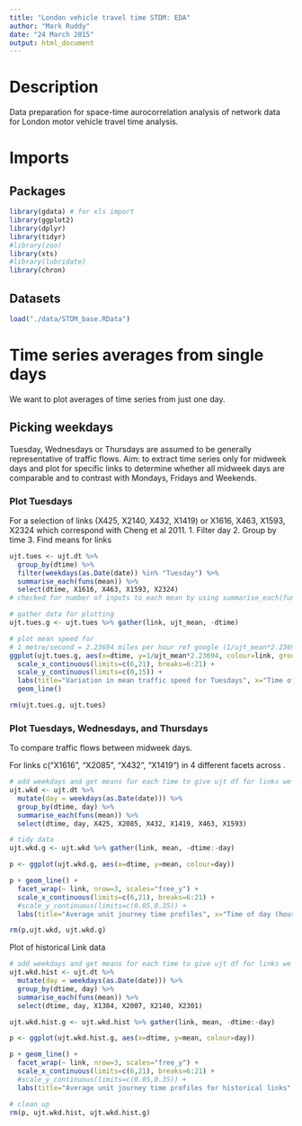 ```yaml
---
title: "London vehicle travel time STDM: EDA"
author: "Mark Ruddy"
date: "24 March 2015"
output: html_document
---
```


# Description

Data preparation for space-time aurocorrelation analysis of network data for London motor vehicle travel time analysis.

# Imports
## Packages
```r
library(gdata) # for xls import
library(ggplot2)
library(dplyr)
library(tidyr)
#library(zoo)
library(xts)
#library(lubridate)
library(chron)
```

## Datasets
```r
load("./data/STDM_base.RData")
```


# Time series averages from single days

We want to plot averages of time series from just one day.

## Picking weekdays

Tuesday, Wednesdays or Thursdays are assumed to be generally representative of traffic flows. Aim: to extract time series only for midweek days and plot for specific links to determine whether all midweek days are comparable and to contrast with Mondays, Fridays and Weekends.

### Plot Tuesdays 

For a selection of links (X425, X2140, X432, X1419) or X1616, X463, X1593, X2324 which correspond with Cheng et al 2011.
1. Filter day
2. Group by time
3. Find means for links
```r
ujt.tues <- ujt.dt %>%
  group_by(dtime) %>%
  filter(weekdays(as.Date(date)) %in% "Tuesday") %>%
  summarise_each(funs(mean)) %>%
  select(dtime, X1616, X463, X1593, X2324)
# checked for number of inputs to each mean by using summarise_each(func(mean,n())

# gather data for plotting
ujt.tues.g <- ujt.tues %>% gather(link, ujt_mean, -dtime)

# plot mean speed for 
# 1 metre/second = 2.23694 miles per hour ref google (1/ujt_mean*2.23694)
ggplot(ujt.tues.g, aes(x=dtime, y=1/ujt_mean*2.23694, colour=link, group=link)) + 
  scale_x_continuous(limits=c(6,21), breaks=6:21) +
  scale_y_continuous(limits=c(0,15)) +
  labs(title="Variation in mean traffic speed for Tuesdays", x="Time of day (hour)", y="Mean journey speed (miles/hour)") +
  geom_line()

rm(ujt.tues.g, ujt.tues)
```

### Plot Tuesdays, Wednesdays, and Thursdays 
To compare traffic flows between midweek days.

For links c("X1616", "X2085", "X432", "X1419") in 4 different facets across . 
```r
# add weekdays and get means for each time to give ujt df for links we're interested in
ujt.wkd <- ujt.dt %>%
  mutate(day = weekdays(as.Date(date))) %>%
  group_by(dtime, day) %>%
  summarise_each(funs(mean)) %>%
  select(dtime, day, X425, X2085, X432, X1419, X463, X1593)

# tidy data
ujt.wkd.g <- ujt.wkd %>% gather(link, mean, -dtime:-day)

p <- ggplot(ujt.wkd.g, aes(x=dtime, y=mean, colour=day))

p + geom_line() + 
  facet_wrap(~ link, nrow=3, scales="free_y") +
  scale_x_continuous(limits=c(6,21), breaks=6:21) +
  #scale_y_continuous(limits=c(0.05,0.35)) +
  labs(title="Average unit journey time profiles", x="Time of day (hour)", y="Mean unit journey time (seconds/metre)")

rm(p,ujt.wkd, ujt.wkd.g)
```

Plot of historical Link data
```r
# add weekdays and get means for each time to give ujt df for links we're interested in
ujt.wkd.hist <- ujt.dt %>%
  mutate(day = weekdays(as.Date(date))) %>%
  group_by(dtime, day) %>%
  summarise_each(funs(mean)) %>%
  select(dtime, day, X1384, X2007, X2140, X2301)

ujt.wkd.hist.g <- ujt.wkd.hist %>% gather(link, mean, -dtime:-day)

p <- ggplot(ujt.wkd.hist.g, aes(x=dtime, y=mean, colour=day))

p + geom_line() + 
  facet_wrap(~ link, nrow=3, scales="free_y") +
  scale_x_continuous(limits=c(6,21), breaks=6:21) +
  #scale_y_continuous(limits=c(0.05,0.35)) +
  labs(title="Average unit journey time profiles for historical links", x="Time of day (hour)", y="Mean unit journey time (seconds/metre)")

# clean up
rm(p, ujt.wkd.hist, ujt.wkd.hist.g)
```





